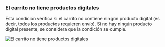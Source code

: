 ### El carrito no tiene productos digitales

Esta condición verifica si el carrito no contiene ningún producto digital (es decir, todos los productos requieren envío). Si no hay ningún producto digital presente, se considera que la condición se cumple.

<img
  src="/images/essentials/condition-sets/cart-has-no-digital-product.webp"
  alt="El carrito no tiene productos digitales"
/>
